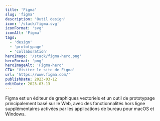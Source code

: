```yaml
---
title: 'Figma'
slug: 'figma'
description: 'Outil design'
icon: '/stack/figma.svg'
iconFormat: 'svg'
iconAlt: 'Figma'
tags:
  - 'design'
  - 'prototypage'
  - 'collaboration'
heroImage: '/stack/figma-hero.png'
heroFormat: 'png'
heroImageAlt: 'Figma-hero'
CTA: 'Visiter le site de Figma'
url: 'https://www.figma.com/'
publishDate: 2023-03-12
editDate: 2023-03-13
---
```

Figma est un éditeur de graphiques vectoriels et un outil de prototypage principalement basé sur le Web, avec des fonctionnalités hors ligne supplémentaires activées par les applications de bureau pour macOS et Windows.